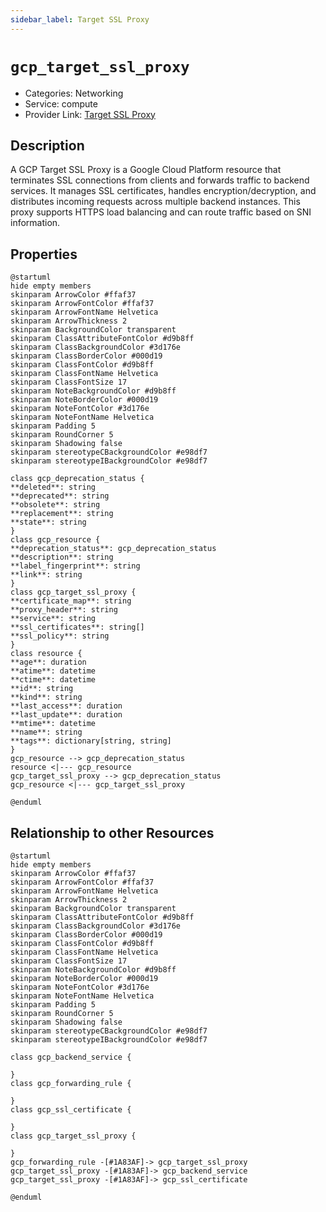 ```yaml
---
sidebar_label: Target SSL Proxy
---
```


# `gcp_target_ssl_proxy`

- Categories: Networking
- Service: compute
- Provider Link: [Target SSL Proxy](https://cloud.google.com/load-balancing/docs/target-ssl-proxy)

## Description

A GCP Target SSL Proxy is a Google Cloud Platform resource that terminates SSL connections from clients and forwards traffic to backend services. It manages SSL certificates, handles encryption/decryption, and distributes incoming requests across multiple backend instances. This proxy supports HTTPS load balancing and can route traffic based on SNI information.

## Properties

<ZoomPanPinch>

```kroki imgType="plantuml" imgAlt="Diagram of Target SSL Proxy data model"
@startuml
hide empty members
skinparam ArrowColor #ffaf37
skinparam ArrowFontColor #ffaf37
skinparam ArrowFontName Helvetica
skinparam ArrowThickness 2
skinparam BackgroundColor transparent
skinparam ClassAttributeFontColor #d9b8ff
skinparam ClassBackgroundColor #3d176e
skinparam ClassBorderColor #000d19
skinparam ClassFontColor #d9b8ff
skinparam ClassFontName Helvetica
skinparam ClassFontSize 17
skinparam NoteBackgroundColor #d9b8ff
skinparam NoteBorderColor #000d19
skinparam NoteFontColor #3d176e
skinparam NoteFontName Helvetica
skinparam Padding 5
skinparam RoundCorner 5
skinparam Shadowing false
skinparam stereotypeCBackgroundColor #e98df7
skinparam stereotypeIBackgroundColor #e98df7

class gcp_deprecation_status {
**deleted**: string
**deprecated**: string
**obsolete**: string
**replacement**: string
**state**: string
}
class gcp_resource {
**deprecation_status**: gcp_deprecation_status
**description**: string
**label_fingerprint**: string
**link**: string
}
class gcp_target_ssl_proxy {
**certificate_map**: string
**proxy_header**: string
**service**: string
**ssl_certificates**: string[]
**ssl_policy**: string
}
class resource {
**age**: duration
**atime**: datetime
**ctime**: datetime
**id**: string
**kind**: string
**last_access**: duration
**last_update**: duration
**mtime**: datetime
**name**: string
**tags**: dictionary[string, string]
}
gcp_resource --> gcp_deprecation_status
resource <|--- gcp_resource
gcp_target_ssl_proxy --> gcp_deprecation_status
gcp_resource <|--- gcp_target_ssl_proxy

@enduml
```

</ZoomPanPinch>

## Relationship to other Resources

<ZoomPanPinch>

```kroki imgType="plantuml" imgAlt="Diagram of Target SSL Proxy resource relationships"
@startuml
hide empty members
skinparam ArrowColor #ffaf37
skinparam ArrowFontColor #ffaf37
skinparam ArrowFontName Helvetica
skinparam ArrowThickness 2
skinparam BackgroundColor transparent
skinparam ClassAttributeFontColor #d9b8ff
skinparam ClassBackgroundColor #3d176e
skinparam ClassBorderColor #000d19
skinparam ClassFontColor #d9b8ff
skinparam ClassFontName Helvetica
skinparam ClassFontSize 17
skinparam NoteBackgroundColor #d9b8ff
skinparam NoteBorderColor #000d19
skinparam NoteFontColor #3d176e
skinparam NoteFontName Helvetica
skinparam Padding 5
skinparam RoundCorner 5
skinparam Shadowing false
skinparam stereotypeCBackgroundColor #e98df7
skinparam stereotypeIBackgroundColor #e98df7

class gcp_backend_service {

}
class gcp_forwarding_rule {

}
class gcp_ssl_certificate {

}
class gcp_target_ssl_proxy {

}
gcp_forwarding_rule -[#1A83AF]-> gcp_target_ssl_proxy
gcp_target_ssl_proxy -[#1A83AF]-> gcp_backend_service
gcp_target_ssl_proxy -[#1A83AF]-> gcp_ssl_certificate

@enduml
```

</ZoomPanPinch>
